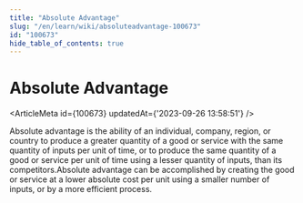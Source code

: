 ```yaml
---
title: "Absolute Advantage"
slug: "/en/learn/wiki/absoluteadvantage-100673"
id: "100673"
hide_table_of_contents: true
---
```



# Absolute Advantage

<ArticleMeta id={100673} updatedAt={'2023-09-26 13:58:51'} />
<div className='border-solid border-b border-t-0 my-4 border-[var(--ifm-color-gray-300)]' />

Absolute advantage is the ability of an individual, company, region, or country to produce a greater quantity of a good or service with the same quantity of inputs per unit of time, or to produce the same quantity of a good or service per unit of time using a lesser quantity of inputs, than its competitors.Absolute advantage can be accomplished by creating the good or service at a lower absolute cost per unit using a smaller number of inputs, or by a more efficient process.
